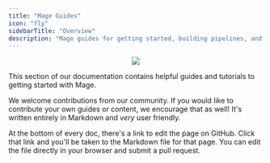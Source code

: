 ```yaml
---
title: "Mage Guides"
icon: "fly"
sidebarTitle: "Overview"
description: "Mage guides for getting started, building pipelines, and more."
---
```

<p align='center'>
<img noZoom src="https://github.com/mage-ai/mage-ai/assets/59450879/7ef1cc84-0b15-4e6c-aa5c-74fdba7c2d5f"/>
</p>

This section of our documentation contains helpful guides and tutorials to getting started with Mage.

We welcome contributions from our community. If you would like to contribute your own guides or content, we encourage that as well! It's written entirely in Markdown and _very_ user friendly.

At the bottom of every doc, there's a link to edit the page on GitHub. Click that link and you'll be taken to the Markdown file for that page. You can edit the file directly in your browser and submit a pull request.
